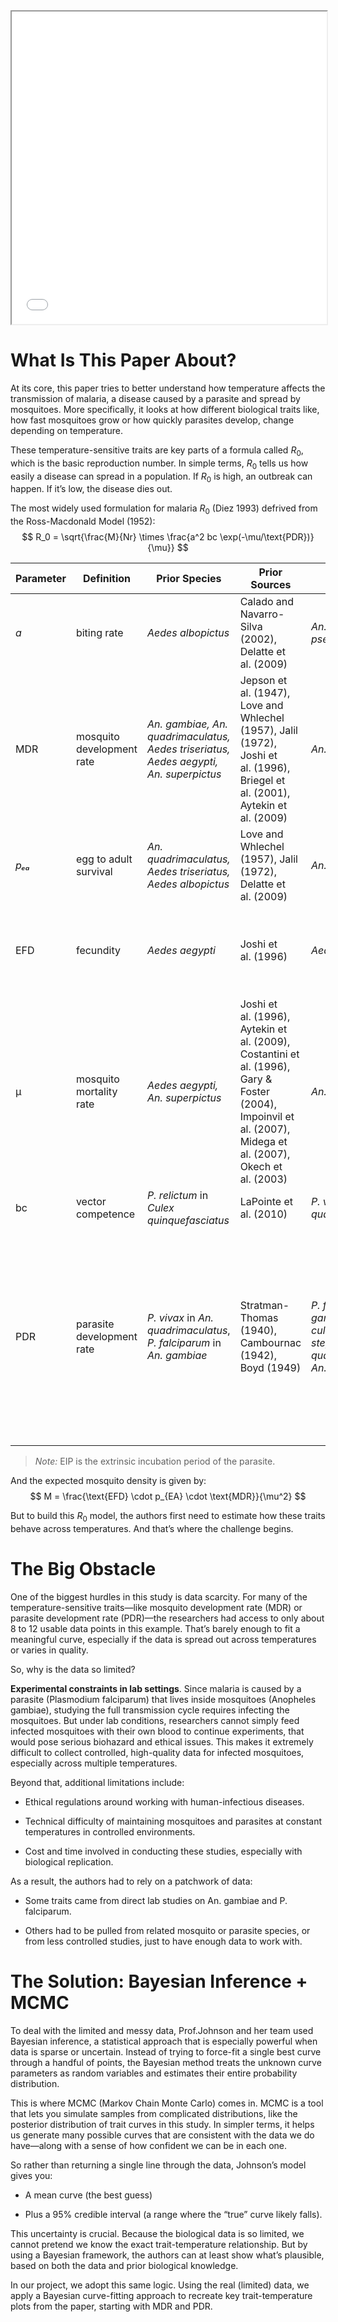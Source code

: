 <iframe src="reference/johnson_etal2015.pdf" width="100%" height="500px"></iframe>

# What Is This Paper About?

At its core, this paper tries to better understand how temperature affects the transmission of malaria, a disease caused by a parasite and spread by mosquitoes. More specifically, it looks at how different biological traits like, how fast mosquitoes grow or how quickly parasites develop, change depending on temperature.

These temperature-sensitive traits are key parts of a formula called $R_0$, which is the basic reproduction number. In simple terms, $R_0$ tells us how easily a disease can spread in a population. If $R_0$ is high, an outbreak can happen. If it’s low, the disease dies out.

The most widely used formulation for malaria $R_0$ (Diez 1993) defrived from the Ross-Macdonald Model (1952):
$$
R_0 = \sqrt{\frac{M}{Nr} \times \frac{a^2 bc \exp(-\mu/\text{PDR})}{\mu}}
$$

| Parameter | Definition               | Prior Species                                                                                          | Prior Sources                                                                                                          | Main Species    | Main Sources                         |
|-----------|---------------------------|--------------------------------------------------------------------------------------------------------|------------------------------------------------------------------------------------------------------------------------|------------------|----------------------------------------|
| *a*       | biting rate               | *Aedes albopictus*                                                                                     | Calado and Navarro-Silva (2002), Delatte et al. (2009)                                                                 | *An. pseudopunctipennis* | Lardeux et al. (2008)                 |
| MDR       | mosquito development rate | *An. gambiae, An. quadrimaculatus, Aedes triseriatus, Aedes aegypti, An. superpictus*                 | Jepson et al. (1947), Love and Whlechel (1957), Jalil (1972), Joshi et al. (1996), Briegel et al. (2001), Aytekin et al. (2009) | *An. gambiae*     | Bayoh and Lindsay (2003)             |
| *pₑₐ*     | egg to adult survival     | *An. quadrimaculatus, Aedes triseriatus, Aedes albopictus*                                             | Love and Whlechel (1957), Jalil (1972), Delatte et al. (2009)                                                           | *An. gambiae*     | Bayoh and Lindsay (2003)             |
| EFD       | fecundity                 | *Aedes aegypti*                                                                                        | Joshi et al. (1996)                                                                                                     | *Aedes albopictus* | Calado and Navarro-Silva (2002), Delatte et al. (2009) |
| μ         | mosquito mortality rate   | *Aedes aegypti, An. superpictus*                                                                       | Joshi et al. (1996), Aytekin et al. (2009), Costantini et al. (1996), Gary & Foster (2004), Impoinvil et al. (2007), Midega et al. (2007), Okech et al. (2003) | *An. gambiae*     | Bayoh (2001)                          |
| bc        | vector competence         | *P. relictum* in *Culex quinquefasciatus*                                                              | LaPointe et al. (2010)                                                                                                  | *P. vivax* in *An. quadrimaculatus* | Stratman-Thomas (1940)               |
| PDR       | parasite development rate | *P. vivax* in *An. quadrimaculatus*, *P. falciparum* in *An. gambiae*                                  | Stratman-Thomas (1940), Cambournac (1942), Boyd (1949)                                                                  | *P. falciparum* in *An. gambiae*, *An. culicifacies, An. stephensi, An. quadrimaculatus, An. atroparvus* | Boyd and Stratman-Thomas (1933), Knowles and Basu (1943), Siddons (1944), Shute and Maryon (1952), Vaughan et al. (1992), Eling et al. (2001) |

> *Note:* EIP is the extrinsic incubation period of the parasite.

And the expected mosquito density is given by:
$$
M = \frac{\text{EFD} \cdot p_{EA} \cdot \text{MDR}}{\mu^2}
$$

But to build this $R_0$ model, the authors first need to estimate how these traits behave across temperatures. And that’s where the challenge begins.

# The Big Obstacle

One of the biggest hurdles in this study is data scarcity. For many of the temperature-sensitive traits—like mosquito development rate (MDR) or parasite development rate (PDR)—the researchers had access to only about 8 to 12 usable data points in this example. That’s barely enough to fit a meaningful curve, especially if the data is spread out across temperatures or varies in quality.

So, why is the data so limited?

**Experimental constraints in lab settings**. Since malaria is caused by a parasite (Plasmodium falciparum) that lives inside mosquitoes (Anopheles gambiae), studying the full transmission cycle requires infecting the mosquitoes. But under lab conditions, researchers cannot simply feed infected mosquitoes with their own blood to continue experiments, that would pose serious biohazard and ethical issues. This makes it extremely difficult to collect controlled, high-quality data for infected mosquitoes, especially across multiple temperatures.

Beyond that, additional limitations include:

- Ethical regulations around working with human-infectious diseases.

- Technical difficulty of maintaining mosquitoes and parasites at constant temperatures in controlled environments.

- Cost and time involved in conducting these studies, especially with biological replication.

As a result, the authors had to rely on a patchwork of data:

- Some traits came from direct lab studies on An. gambiae and P. falciparum.

- Others had to be pulled from related mosquito or parasite species, or from less controlled studies, just to have enough data to work with.

# The Solution: Bayesian Inference + MCMC

To deal with the limited and messy data, Prof.Johnson and her team used Bayesian inference, a statistical approach that is especially powerful when data is sparse or uncertain. Instead of trying to force-fit a single best curve through a handful of points, the Bayesian method treats the unknown curve parameters as random variables and estimates their entire probability distribution.

This is where MCMC (Markov Chain Monte Carlo) comes in. MCMC is a tool that lets you simulate samples from complicated distributions, like the posterior distribution of trait curves in this study. In simpler terms, it helps us generate many possible curves that are consistent with the data we do have—along with a sense of how confident we can be in each one.

So rather than returning a single line through the data, Johnson’s model gives you:

- A mean curve (the best guess)

- Plus a 95% credible interval (a range where the “true” curve likely falls).

This uncertainty is crucial. Because the biological data is so limited, we cannot pretend we know the exact trait-temperature relationship. But by using a Bayesian framework, the authors can at least show what’s plausible, based on both the data and prior biological knowledge.

In our project, we adopt this same logic. Using the real (limited) data, we apply a Bayesian curve-fitting approach to recreate key trait-temperature plots from the paper, starting with MDR and PDR.


